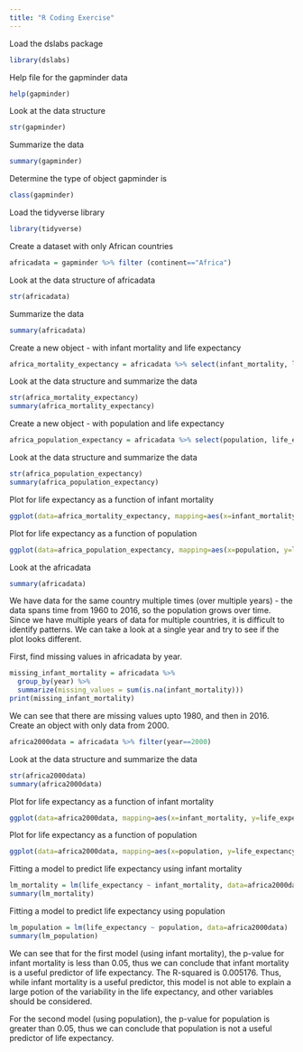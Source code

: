 ```yaml
---
title: "R Coding Exercise"
---
```

Load the dslabs package
```r
library(dslabs)
```

Help file for the gapminder data
```r
help(gapminder)
```

Look at the data structure
```r
str(gapminder)
```

Summarize the data
```r
summary(gapminder)
```

Determine the type of object gapminder is
```r
class(gapminder)
```

Load the tidyverse library
```r
library(tidyverse)
```

Create a dataset with only African countries
```r
africadata = gapminder %>% filter (continent=="Africa")
```

Look at the data structure of africadata
```r
str(africadata)
```

Summarize the data
```r
summary(africadata)
```

Create a new object - with infant mortality and life expectancy
```r
africa_mortality_expectancy = africadata %>% select(infant_mortality, life_expectancy)
```

Look at the data structure and summarize the data
```r
str(africa_mortality_expectancy)
summary(africa_mortality_expectancy)
```

Create a new object - with population and life expectancy
```r
africa_population_expectancy = africadata %>% select(population, life_expectancy)
```

Look at the data structure and summarize the data
```r
str(africa_population_expectancy)
summary(africa_population_expectancy)
```

Plot for life expectancy as a function of infant mortality
```r
ggplot(data=africa_mortality_expectancy, mapping=aes(x=infant_mortality, y=life_expectancy)) + geom_point()
```

Plot for life expectancy as a function of population
```r
ggplot(data=africa_population_expectancy, mapping=aes(x=population, y=life_expectancy)) + geom_point() + scale_x_log10() 
```

Look at the africadata
```r
summary(africadata)
```

We have data for the same country multiple times (over multiple years) - the data spans time from 1960 to 2016, so the population grows over time. Since we have multiple years of data for multiple countries, it is difficult to identify patterns.
We can take a look at a single year and try to see if the plot looks different.

First, find missing values in africadata by year.

```r
missing_infant_mortality = africadata %>% 
  group_by(year) %>%
  summarize(missing_values = sum(is.na(infant_mortality)))
print(missing_infant_mortality)
```

We can see that there are missing values upto 1980, and then in 2016.
Create an object with only data from 2000.

```r
africa2000data = africadata %>% filter(year==2000)
```

Look at the data structure and summarize the data
```r
str(africa2000data)
summary(africa2000data)
```

Plot for life expectancy as a function of infant mortality
```r
ggplot(data=africa2000data, mapping=aes(x=infant_mortality, y=life_expectancy)) +geom_point()
```

Plot for life expectancy as a function of population
```r
ggplot(data=africa2000data, mapping=aes(x=population, y=life_expectancy)) + geom_point() + scale_x_log10()
```

Fitting a model to predict life expectancy using infant mortality
```r
lm_mortality = lm(life_expectancy ~ infant_mortality, data=africa2000data)
summary(lm_mortality)
```

Fitting a model to predict life expectancy using population
```r
lm_population = lm(life_expectancy ~ population, data=africa2000data)
summary(lm_population)
```

We can see that for the first model (using infant mortality), the p-value for infant mortality is less than 0.05, thus we can conclude that infant mortality is a useful predictor of life expectancy. The R-squared is 0.005176. Thus, while infant mortality is a useful predictor, this model is not able to explain a large potion of the variability in the life expectancy, and other variables should be considered.

For the second model (using population), the p-value for population is greater than 0.05, thus we can conclude that population is not a useful predictor of life expectancy.

